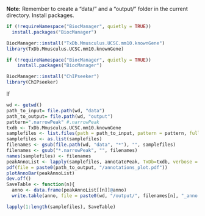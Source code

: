 **Note:** Remember to create a "data/" and a "output/" folder in the current directory.
Install packages.
```r
if (!requireNamespace("BiocManager", quietly = TRUE))
  install.packages("BiocManager")

BiocManager::install("TxDb.Mmusculus.UCSC.mm10.knownGene")
library(TxDb.Mmusculus.UCSC.mm10.knownGene)
```

```r
if (!requireNamespace("BiocManager", quietly = TRUE))
    install.packages("BiocManager")

BiocManager::install("ChIPseeker")
library(ChIPseeker)
```

If
```r
wd <- getwd()
path_to_input= file.path(wd, "data")
path_to_output= file.path(wd, "output")
pattern=".narrowPeak" #.narrowPeak
txdb <- TxDb.Mmusculus.UCSC.mm10.knownGene
samplefiles <- list.files(path = path_to_input, pattern = pattern, full.names = T)
samplefiles <- as.list(samplefiles)
filenames <- gsub(file.path(wd, "data", "*"), "", samplefiles) 
filenames <- gsub("*.narrowPeak", "", filenames)
names(samplefiles) <- filenames
peakAnnoList <- lapply(samplefiles, annotatePeak, TxDb=txdb, verbose = F)
pdf(file = paste0(path_to_output, "/annotations_plot.pdf"))
plotAnnoBar(peakAnnoList)
dev.off()
SaveTable <- function(n){
  anno <- data.frame(peakAnnoList[[n]]@anno)
  write.table(anno, file = paste0(wd, "/output/", filenames[n], "_anno.xls"), sep = "\t")}

lapply(1:length(samplefiles), SaveTable)
```